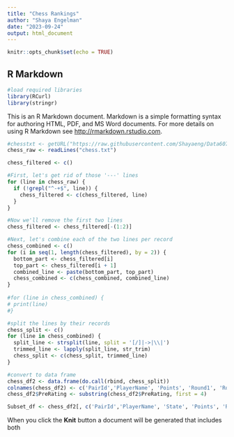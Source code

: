 ```yaml
---
title: "Chess Rankings"
author: "Shaya Engelman"
date: "2023-09-24"
output: html_document
---
```


```r
knitr::opts_chunk$set(echo = TRUE)
```

## R Markdown
```r
#load required libraries
library(RCurl)
library(stringr)

```


This is an R Markdown document. Markdown is a simple formatting syntax for authoring HTML, PDF, and MS Word documents. For more details on using R Markdown see <http://rmarkdown.rstudio.com>.
```r
#chesstxt <- getURL("https://raw.githubusercontent.com/Shayaeng/Data607/main/Project1/chess.txt")
chess_raw <- readLines("chess.txt")

chess_filtered <- c()

#First, let's get rid of those '---' lines
for (line in chess_raw) {
  if (!grepl("^-+$", line)) {
    chess_filtered <- c(chess_filtered, line)
  }
}

#Now we'll remove the first two lines
chess_filtered <- chess_filtered[-(1:2)]

#Next, let's combine each of the two lines per record
chess_combined <- c()
for (i in seq(1, length(chess_filtered), by = 2)) {
  bottom_part <- chess_filtered[i]
  top_part <- chess_filtered[i + 1]
  combined_line <- paste(bottom_part, top_part)
  chess_combined <- c(chess_combined, combined_line)
}
  
#for (line in chess_combined) {
# print(line)
#}

#split the lines by their records
chess_split <- c()
for (line in chess_combined) {
  split_line <- strsplit(line, split = '[/]|->|\\|')
  trimmed_line <- lapply(split_line, str_trim)
  chess_split <- c(chess_split, trimmed_line)
}

#convert to data frame
chess_df2 <- data.frame(do.call(rbind, chess_split))
colnames(chess_df2) <- c('PairId','PlayerName', 'Points', 'Round1', 'Round2', 'Round3', 'Round4', 'Round5', 'Round6', 'Round7', 'State', 'ChessId', 'PreRating', 'PostRating', '?', 'Result1', 'Result2', 'Result3', 'Result4', 'Result5', 'Result6', 'Result7')
chess_df2$PreRating <- substring(chess_df2$PreRating, first = 4)

Subset_df <- chess_df2[, c('PairId','PlayerName', 'State', 'Points', 'Round1', 'Round2', 'Round3', 'Round4', 'Round5', 'Round6', 'Round7', 'PreRating')]
```


When you click the **Knit** button a document will be generated that includes both 